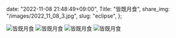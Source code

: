  date: "2022-11-08 21:48:49+09:00",
  Title: "皆既月食",
  share_img: "/images/2022_11_08_3.jpg",
  slug: "eclipse",
};

![皆既月食](/images/2022_11_08_1.jpg)
![皆既月食](/images/2022_11_08_2.jpg)
![皆既月食](/images/2022_11_08_3.jpg)
![皆既月食](/images/2022_11_08_4.jpg)

